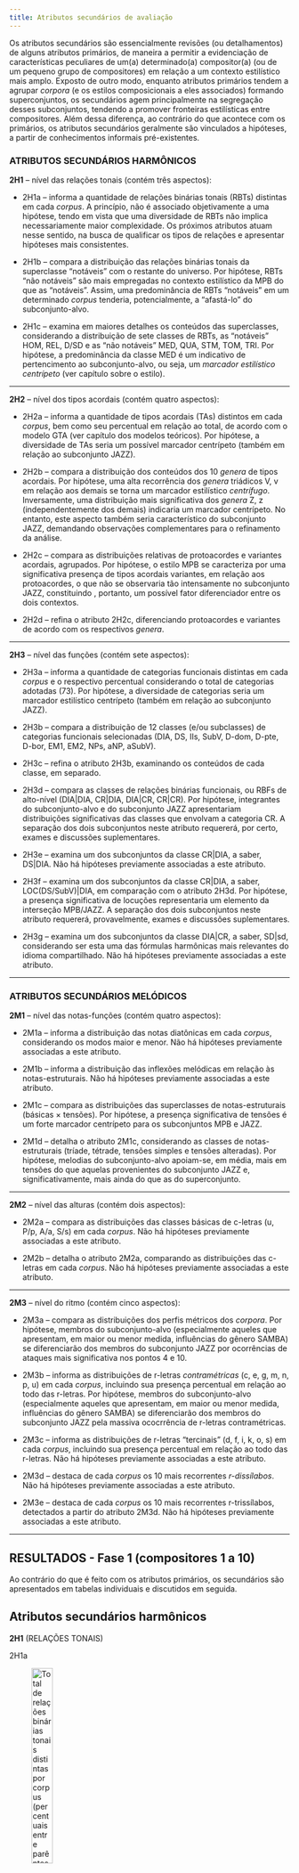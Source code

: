 ```yaml
---
title: Atributos secundários de avaliação
---
```


Os atributos secundários são essencialmente revisões (ou detalhamentos) de alguns atributos primários, de maneira a permitir a evidenciação de características peculiares de um(a) determinado(a) compositor(a) (ou de um pequeno grupo de compositores) em relação a um contexto estilístico mais amplo. Exposto de outro modo, enquanto atributos primários tendem a agrupar *corpora* (e os estilos composicionais a eles associados) formando superconjuntos, os secundários agem principalmente na segregação desses subconjuntos, tendendo a promover fronteiras estilísticas entre compositores. Além dessa diferença, ao contrário do que acontece com os primários, os atributos secundários geralmente são vinculados a hipóteses, a partir de conhecimentos informais pré-existentes.

### ATRIBUTOS SECUNDÁRIOS HARMÔNICOS

**2H1** -- nível das relações tonais (contém três aspectos):

- 2H1a -- informa a quantidade de relações binárias tonais (RBTs) distintas em cada *corpus*. A princípio, não é associado objetivamente a uma hipótese, tendo em vista que uma diversidade de RBTs não implica necessariamente maior complexidade. Os próximos atributos atuam nesse sentido, na busca de qualificar os tipos de relações e apresentar hipóteses mais consistentes.   

- 2H1b -- compara a distribuição das relações binárias tonais da superclasse "notáveis" com o restante do universo. Por hipótese, RBTs "não notáveis" são mais empregadas no contexto estilístico da MPB do que as "notáveis". Assim, uma predominância de RBTs "notáveis" em um determinado *corpus* tenderia, potencialmente, a "afastá-lo"  do subconjunto-alvo.

- 2H1c -- examina em maiores detalhes os conteúdos das superclasses, considerando a distribuição de sete classes de RBTs, as "notáveis" HOM, REL, D/SD e as "não notáveis" MED, QUA, STM, TOM, TRI. Por hipótese, a predominância da classe MED é um indicativo de pertencimento ao subconjunto-alvo, ou seja, um *marcador estilístico centrípeto* (ver capítulo sobre o estilo).

---

**2H2** -- nível dos tipos acordais (contém quatro aspectos):

- 2H2a -- informa a quantidade de tipos acordais (TAs) distintos em cada *corpus*, bem como seu percentual em relação ao total, de acordo com o modelo GTA (ver capítulo dos modelos teóricos). Por hipótese, a  diversidade de TAs seria um possível marcador centrípeto (também em relação ao subconjunto JAZZ).

- 2H2b -- compara a distribuição dos conteúdos dos 10 *genera* de tipos acordais. Por hipótese, uma alta recorrência dos *genera* triádicos V, v em relação aos demais se torna um marcador estilístico *centrífugo*. Inversamente, uma distribuição mais significativa dos *genera* Z, z (independentemente dos demais) indicaria um marcador centrípeto. No entanto, este aspecto também seria característico do subconjunto JAZZ, demandando observações complementares para o refinamento da análise.

- 2H2c -- compara as distribuições relativas de protoacordes e variantes acordais, agrupados. Por hipótese, o estilo MPB se caracteriza por uma significativa presença de tipos acordais variantes, em relação aos protoacordes, o que não se observaria tão intensamente no subconjunto JAZZ, constituindo , portanto, um possível fator diferenciador entre os dois contextos.

- 2H2d -- refina o atributo 2H2c, diferenciando protoacordes e variantes de acordo com os respectivos *genera*.   

---

**2H3** -- nível das funções (contém sete aspectos):

- 2H3a -- informa a quantidade de categorias funcionais distintas em cada *corpus* e o respectivo percentual considerando o total de categorias adotadas (73). Por hipótese, a  diversidade de categorias seria um marcador estilístico centrípeto (também em relação ao subconjunto JAZZ).

- 2H3b -- compara a distribuição de 12 classes (e/ou subclasses) de categorias funcionais selecionadas (DIA,  DS, IIs, SubV, D-dom, D-pte, D-bor, EM1, EM2, NPs, aNP, aSubV).

- 2H3c -- refina o atributo 2H3b, examinando os conteúdos de cada classe, em separado.

- 2H3d -- compara as classes de relações binárias funcionais, ou RBFs de alto-nível (DIA|DIA, CR|DIA, DIA|CR, CR|CR). Por hipótese, integrantes do subconjunto-alvo e do subconjunto JAZZ apresentariam distribuições significativas das classes que envolvam a categoria CR. A separação dos dois subconjuntos neste atributo requererá, por certo, exames e discussões suplementares.     

- 2H3e -- examina um dos subconjuntos da classe CR|DIA, a saber, DS|DIA. Não há hipóteses previamente associadas a este atributo.

- 2H3f -- examina um dos subconjuntos da classe CR|DIA, a saber, LOC(DS/SubV)|DIA, em comparação com o atributo 2H3d. Por hipótese, a presença significativa de locuções representaria um elemento da interseção MPB/JAZZ. A separação dos dois subconjuntos neste atributo requererá, provavelmente, exames e discussões suplementares.  

- 2H3g -- examina um dos subconjuntos da classe DIA|CR, a saber, SD|sd, considerando ser esta uma das fórmulas harmônicas mais relevantes do idioma compartilhado. Não há hipóteses previamente associadas a este atributo.          

---------------

### ATRIBUTOS SECUNDÁRIOS MELÓDICOS

**2M1** -- nível das notas-funções (contém quatro aspectos):

- 2M1a -- informa a distribuição das notas diatônicas em cada *corpus*, considerando os modos maior e menor. Não há hipóteses previamente associadas a este atributo.   

- 2M1b -- informa a distribuição das inflexões melódicas em relação às notas-estruturais. Não há hipóteses previamente associadas a este atributo.    

- 2M1c -- compara as distribuições das superclasses de notas-estruturais (básicas $\times$ tensões). Por hipótese, a presença significativa de tensões é um forte marcador centrípeto para os subconjuntos MPB e JAZZ.

- 2M1d -- detalha o atributo 2M1c, considerando as classes de notas-estruturais (tríade, tétrade, tensões simples e tensões alteradas). Por hipótese, melodias do subconjunto-alvo apoiam-se, em média, mais em tensões do que aquelas provenientes do subconjunto JAZZ e, significativamente, mais ainda do que as do superconjunto.

---

**2M2** -- nível das alturas (contém dois aspectos):

- 2M2a -- compara as distribuições das classes básicas de c-letras (u, P/p, A/a, S/s) em cada *corpus*. Não há hipóteses previamente associadas a este atributo. 

- 2M2b -- detalha o atributo 2M2a, comparando as distribuições das c-letras em cada *corpus*. Não há hipóteses previamente associadas a este atributo.   

---

**2M3** -- nível do ritmo (contém cinco aspectos):

- 2M3a -- compara as distribuições dos perfis métricos dos *corpora*. Por hipótese, membros do subconjunto-alvo (especialmente aqueles que apresentam, em maior ou menor medida, influências do gênero SAMBA) se diferenciarão dos membros do subconjunto JAZZ por ocorrências de ataques mais significativa nos pontos 4 e 10.

- 2M3b -- informa as distribuições de r-letras *contramétricas* (c, e, g, m, n, p, u) em cada *corpus*, incluindo sua presença percentual em relação ao todo das r-letras. Por hipótese, membros do subconjunto-alvo (especialmente aqueles que apresentam, em maior ou menor medida, influências do gênero SAMBA) se diferenciarão dos membros do subconjunto JAZZ pela massiva ococrrência de r-letras contramétricas.  

- 2M3c -- informa as distribuições de r-letras "tercinais" (d, f, i, k, o, s) em cada *corpus*, incluindo sua presença percentual em relação ao todo das r-letras. Não há hipóteses previamente associadas a este atributo.    

- 2M3d -- destaca de cada *corpus* os 10 mais recorrentes *r-dissílabos*. Não há hipóteses previamente associadas a este atributo.

- 2M3e -- destaca de cada *corpus* os 10 mais recorrentes r-trissílabos, detectados a partir do atributo 2M3d. Não há hipóteses previamente associadas a este atributo.  

---------------------------------

## RESULTADOS - Fase 1 (compositores 1 a 10)

Ao contrário do que é feito com os atributos primários, os secundários são apresentados em tabelas individuais e discutidos em seguida.

## Atributos secundários harmônicos

**2H1** (RELAÇÕES TONAIS)

2H1a

![Total de relações binárias tonais distintas por *corpus* (percentuais entre parênteses).](../figs/atri-sec-01.png){width=30%}

### Discussão

Observa-se na tabela acima uma certa tendência de que os *corpora* MPB apresentem uma relativa alta diversidade de RBTs, em sintonia com o que acontece no *corpus* Jazz, o que sugere uma possível influência, ainda que vaga, no sentido de uma maior exuberância de soluções modulatórias. Nesse sentido, chama especialmente atenção a baixa quantidade de relações distintas no Samba, o que talvez reflita o fato de que modulações não sejam tão comuns como em outros gêneros e, consequentemente, a estabilidade tonal possa ser uma característica distinguidora.^[Num patamar intermediário, em torno de 15 %, encontram-se os *corpora* Chico Buarque, João Bosco, Gilberto Gil e Rita Lee.] Essa conjectura abre uma via de pesquisa para estudos futuros.

2H1b

![Distribuição das relações binárias tonais notáveis por *corpus*.](../figs/atri-sec-02.png){width=40%}

### Discussão

Nota-se aqui também um possível definidor de fronteira entre a Prática Comum da MPB e o superconjunto representado pelos gêneros Samba e Choro, pois parece ser um marcador estilístico desse subconjunto uma maior presença de RBTs não notáveis. Entretanto, os repertórios de análise podem ser segmentados em dois grupos bem definidos: um envolvendo uma relativa baixa frequência de RBTs notáveis, em torno de 1/5 ou 1/4 dos casos (Jobim, Ivan Lins, Edu Lobo e Caetano Veloso) e o outro no qual tais relações abrangem de 40 % (Djavan) a 63 % (João Bosco), incluindo valores mais próximos à metade das ocorrências (Chico Buarque, Milton Nascimento, Gilberto Gil e Rita Lee).

2H1c

![Distribuição das classes de relações binárias tonais por *corpus* (números indicam percentuais).](../figs/atri-sec-03.png){width=60%}

### Discussão

Como sugerem os dados, este atributo refina o anterior, evidenciando a distribuição das classes de RBTs. A respeito às classes de relações predominantes em cada repertório, podemos considerar quatro grupos: (1) MED, nos *corpora* Jazz, Jobim, Ivan Lins, Edu Lobo (acima de 40 % do total) e, um pouco menos, Djavan e João Bosco; (2) REL, nos *corpora* Samba e, bem mais abaixo, Chico Buarque, Gilberto Gil e Rita Lee; (3) TOM: nos *corpora* Caetano Veloso e Milton Nascimento;^[O que poderia ser visto como um interessante marcador estilístico compartilhado, embora, provavelmente, a força dessa classe não em ambos os repertórios não advenha das mesmas razões. Afinal, as obras desses compositores divergem consideravelmente em relação ao aspecto estético e, também, em respeito à construção harmônica, tendo em vista o fato de que a música de Milton é fortemente modal, ao contrário do que se observa nas composições de Caetano. Subjacentemente, salta aos olhos a extraordinária semelhança dos percentuais apurados referente a esse atributo específico.] (4) (D/SD): apenas no *corpus* Choro.

